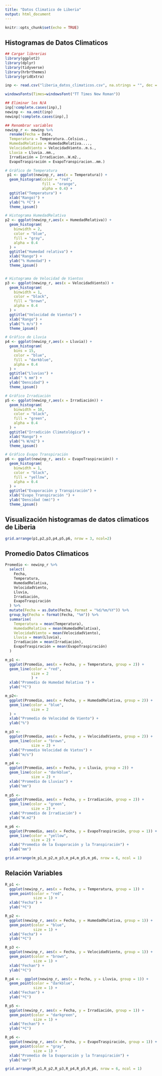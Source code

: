 ```yaml
---
title: "Datos Climatico de Liberia"
output: html_document
---
```


```r
knitr::opts_chunk$set(echo = TRUE)
```

## Histogramas de Datos Climaticos


```r
## Cargar librerias 
library(ggplot2)
library(dplyr)
library(tidyverse)
library(hrbrthemes)
library(gridExtra)

inp <- read.csv("liberia_datos_climaticos.csv", na.strings = "", dec = ",")

windowsFonts(Times=windowsFont("TT Times New Roman"))
```


```r
## Eliminar los N/A
inp[!complete.cases(inp),]
newinp <- na.omit(inp)
newinp[!complete.cases(inp),]

## Renombrar variables 
newinp_r <- newinp %>%
  rename(Fecha = Date,
  Temperatura = Temperatura..Celsius.,
  HumedadRelativa = HumedadRelativa....,
  VelocidadViento = VelocidadViento..m.s.,
  Lluvia = Lluvia..mm.,
  Irradiación = Irradiacion..W.m2.,
  EvapoTraspiración = EvapoTranspiracion..mm.)
```


```r

# Gráfico de Temperatura
 p1 <- ggplot(newinp_r, aes(x = Temperatura)) +
  geom_histogram(color = "red",
                 fill = "orange",
                 alpha = 0.4) +
  ggtitle("Temperatura") +
  xlab("Rango)") +
  ylab("% ºC") +
  theme_ipsum()

# Histograma HumedadRelativa
p2 <- ggplot(newinp_r,aes(x = HumedadRelativa)) +
  geom_histogram(
    binwidth = 2,
    color = "blue",
    fill = "gray",
    alpha = 0.4
  ) +
  ggtitle("Humedad relativa") +
  xlab("Rango") +
  ylab("% Humedad") +
  theme_ipsum()


# Histograma de Velocidad de Vientos
p3 <- ggplot(newinp_r, aes(x = VelocidadViento)) +
  geom_histogram(
    binwidth = 1,
    color = "black",
    fill = "brown",
    alpha = 0.4
  ) +
  ggtitle("Velocidad de Vientos") +
  xlab("Rango") +
  ylab("% m/s") +
  theme_ipsum()

# Gráfico de Lluvia 
p4 <- ggplot(newinp_r,aes(x = Lluvia)) +
  geom_histogram(
    bins = 15,
    color = "blue",
    fill = "darkblue",
    alpha = 0.4
  ) +
  ggtitle("Lluvias") +
  xlab(" % mm") +
  ylab("Densidad") +
  theme_ipsum()

# Gráfico Irradiación
p5 <- ggplot(newinp_r,aes(x = Irradiación)) +
  geom_histogram(
    binwidth = 10,
    color = "black",
    fill = "green",
    alpha = 0.4
  ) +
  ggtitle("Irradición Climatológica") +
  xlab("Rango") +
  ylab("% W/m2") + 
  theme_ipsum()

# Gráfico Evapo Transpiración
p6 <- ggplot(newinp_r, aes(x = EvapoTraspiración)) +
  geom_histogram(
    binwidth = 1,
    color = "black",
    fill = "yellow",
    alpha = 0.4
  ) +
  ggtitle("Evaporación y Transpiración") +
  xlab("Evapo_Transpiración ") +
  ylab("Densidad (mm)") +
  theme_ipsum()
```

## Visualización histogramas de datos climaticos de Liberia

```r
grid.arrange(p1,p2,p3,p4,p5,p6, nrow = 3, ncol=2)

```

## Promedio Datos Climaticos

```r
Promedio <- newinp_r %>%
  select(
    Fecha,
    Temperatura,
    HumedadRelativa,
    VelocidadViento,
    Lluvia,
    Irradiación,
    EvapoTraspiración
  ) %>%
  mutate(Fecha = as.Date(Fecha, Format = "%d/%m/%Y")) %>%
  group_by(Fecha = format(Fecha, "%m")) %>%
  summarise(
    Temperatura = mean(Temperatura),
    HumedadRelativa = mean(HumedadRelativa),
    VelocidadViento = mean(VelocidadViento),
    Lluvia = mean(Lluvia),
    Irradiación = mean(Irradiación),
    EvapoTraspiración = mean(EvapoTraspiración)
  )


```


```r
m_p1 <-
  ggplot(Promedio, aes(x = Fecha, y = Temperatura, group = 2)) +
  geom_line(color = "red",
            size = 2
            ) +
  xlab("Promedio de Humedad Relativa ") +
  ylab("ºC")

m_p2<-
  ggplot(Promedio, aes(x = Fecha, y = HumedadRelativa, group = 2)) +
  geom_line(color = "blue",
            size = 2
  ) +
  xlab("Promedio de Velocidad de Viento") +
  ylab("%")

m_p3 <-
  ggplot(Promedio, aes(x = Fecha, y = VelocidadViento, group = 2)) +
  geom_line(color = "brown",
            size = 2) +
  xlab("Promedio Velocidad de Vietos") +
  ylab("m/s")

m_p4 <-
  ggplot(Promedio, aes(x = Fecha, y = Lluvia, group = 2)) +
  geom_line(color = "darkblue",
            size = 2) +
  xlab("Promedio de Lluvias") +
  ylab("mm")
  
m_p5 <-
  ggplot(Promedio, aes(x = Fecha, y = Irradiación, group = 2)) +
  geom_line(color = "green",
            size = 2) +
  xlab("Promedio de Irradiación") +
  ylab("W.m2")

m_p6 <-
  ggplot(Promedio, aes(x = Fecha, y = EvapoTraspiración, group = 1)) +
  geom_line(color = "yellow",
            size = 2) +
  xlab("Promedio de la Evaporación y la Transpiración") +
  ylab("mm")

grid.arrange(m_p1,m_p2,m_p3,m_p4,m_p5,m_p6, nrow = 6, ncol = 1)
```

## Relación Variables 

```r
R_p1 <-
  ggplot(newinp_r, aes(x = Fecha, y = Temperatura, group = 1)) +
  geom_point(color = "red",
             size = 1) +
  xlab("Fecha") +
  ylab("ºC")

R_p2 <-
  ggplot(newinp_r, aes(x = Fecha, y = HumedadRelativa, group = 1)) +
  geom_point(color = "blue",
             size = 1) +
  xlab("Fecha") +
  ylab("ºC")

R_p3 <-
  ggplot(newinp_r, aes(x = Fecha, y = VelocidadViento, group = 1)) +
  geom_point(color = "brown",
             size = 1) +
  xlab("Fechan") +
  ylab("ºC")

R_p4 <-  ggplot(newinp_r, aes(x = Fecha, y = Lluvia, group = 1)) +
  geom_point(color = "darkblue",
             size = 1) +
  xlab("Fechan") +
  ylab("ºC")

R_p5 <-
  ggplot(newinp_r, aes(x = Fecha, y = Irradiación, group = 1)) +
  geom_point(color = "darkgreen",
             size = 1) +
  xlab("Fechan") +
  ylab("ºC")

R_p6 <-
  ggplot(newinp_r, aes(x = Fecha, y = EvapoTraspiración, group = 1)) +
  geom_point(color = "gray",
             size = 1) +
  xlab("Promedio de la Evaporación y la Transpiración") +
  ylab("mm")

grid.arrange(R_p1,R_p2,R_p3,R_p4,R_p5,R_p6, nrow = 6, ncol = 1)
```
